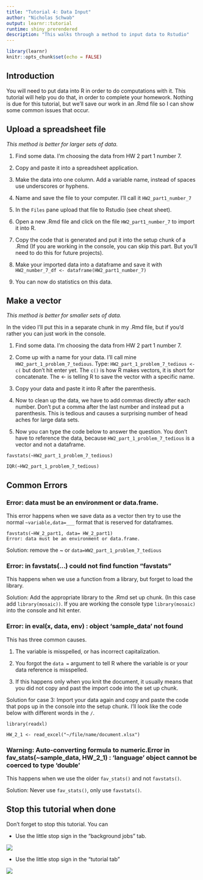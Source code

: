 ```yaml
---
title: "Tutorial 4: Data Input"
author: "Nicholas Schwab"
output: learnr::tutorial
runtime: shiny_prerendered
description: "This walks through a method to input data to Rstudio"
---
```


```r
library(learnr)
knitr::opts_chunk$set(echo = FALSE)
```

## Introduction

You will need to put data into R in order to do computations with it. This tutorial will help you do that, in order to complete your homework. Nothing is due for this tutorial, but we'll save our work in an .Rmd file so I can show some common issues that occur.

## Upload a spreadsheet file

*This method is better for larger sets of data.*

1.  Find some data. I'm choosing the data from HW 2 part 1 number 7.

2.  Copy and paste it into a spreadsheet application.

3.  Make the data into one column. Add a variable name, instead of spaces use underscores or hyphens.

4.  Name and save the file to your computer. I'll call it `HW2_part1_number_7`

5.  In the `Files` pane upload that file to Rstudio (see cheat sheet).

6.  Open a new .Rmd file and click on the file `HW2_part1_number_7` to import it into R.

7.  Copy the code that is generated and put it into the setup chunk of a .Rmd (If you are working in the console, you can skip this part. But you'll need to do this for future projects).

8.  Make your imported data into a dataframe and save it with `HW2_number_7_df <- dataframe(HW2_part1_number_7)`

9.  You can now do statistics on this data.

## Make a vector

*This method is better for smaller sets of data.*

In the video I'll put this in a separate chunk in my .Rmd file, but if you'd rather you can just work in the console.

1.  Find some data. I'm choosing the data from HW 2 part 1 number 7.

2.  Come up with a name for your data. I'll call mine `HW2_part_1_problem_7_tedious`. Type: `HW2_part_1_problem_7_tedious <- c(` but don't hit enter yet. The `c()` is how R makes vectors, it is short for concatenate. The \<- is telling R to save the vector with a specific name.

3.  Copy your data and paste it into R after the parenthesis.

4.  Now to clean up the data, we have to add commas directly after each number. Don't put a comma after the last number and instead put a parenthesis. This is tedious and causes a surprising number of head aches for large data sets.

5.  Now you can type the code below to answer the question. You don't have to reference the data, because `HW2_part_1_problem_7_tedious` is a vector and not a dataframe.

`favstats(~HW2_part_1_problem_7_tedious)`

`IQR(~HW2_part_1_problem_7_tedious)`

## Common Errors

### Error: data must be an environment or data.frame.

This error happens when we save data as a vector then try to use the normal `~variable,data=___` format that is reserved for dataframes.

    favstats(~HW_2_part1, data= HW_2_part1)
    Error: data must be an environment or data.frame.

Solution: remove the \~ or `data=WW2_part_1_problem_7_tedious`

### Error: in favstats(...) could not find function "favstats"

This happens when we use a function from a library, but forget to load the library.

Solution: Add the appropriate library to the .Rmd set up chunk. (In this case add `library(mosaic))`. If you are working the console type `library(mosaic)` into the console and hit enter.

### Error: in eval(x, data, env) : object 'sample_data' not found

This has three common causes.

1.  The variable is misspelled, or has incorrect capitalization.

2.  You forgot the `data =` argument to tell R where the variable is or your data reference is misspelled.

3.  If this happens only when you knit the document, it usually means that you did not copy and past the import code into the set up chunk.

Solution for case 3: Import your data again and copy and paste the code that pops up in the console into the setup chunk. I'll look like the code below with different words in the `/`.

`library(readxl)`

`HW_2_1 <- read_excel("~/file/name/document.xlsx")`

### Warning: Auto-converting formula to numeric.Error in fav_stats(~sample_data, HW_2_1) : 'language' object cannot be coerced to type 'double'

This happens when we use the older `fav_stats()` and not `favstats()`. 

Solution: Never use `fav_stats()`, only use `favstats()`.

## Stop this tutorial when done

Don't forget to stop this tutorial. You can

-   Use the little stop sign in the "background jobs" tab.

![](images/background_jobs_stopsign.png)

-   Use the little stop sign in the "tutorial tab"

![](images/tutorial_stop_sign.png)
